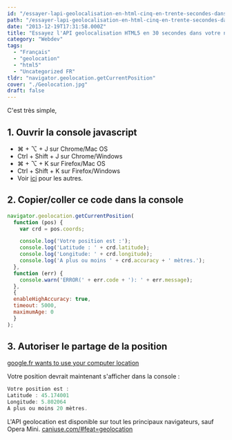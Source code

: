 ```yaml
---
id: "/essayer-lapi-geolocalisation-en-html-cinq-en-trente-secondes-dans-votre-navigateur"
path: "/essayer-lapi-geolocalisation-en-html-cinq-en-trente-secondes-dans-votre-navigateur"
date: "2013-12-19T17:31:58.000Z"
title: "Essayez l'API geolocalisation HTML5 en 30 secondes dans votre navigateur"
category: "Webdev"
tags: 
  - "Français"
  - "geolocation"
  - "html5"
  - "Uncategorized FR"
tldr: "navigator.geolocation.getCurrentPosition"
cover: "./Geolocation.jpg"
draft: false
---
```


C'est très simple,

## 1\. Ouvrir la console javascript

- ⌘ + ⌥ + J sur Chrome/Mac OS
- Ctrl + Shift + J sur Chrome/Windows
- ⌘ + ⌥ + K sur Firefox/Mac OS
- Ctrl + Shift + K sur Firefox/Windows
- Voir [ici](http://webmasters.stackexchange.com/questions/8525/how-to-open-the-javascript-console-in-different-browsers) pour les autres.

## 2\. Copier/coller ce code dans la console

```javascript
navigator.geolocation.getCurrentPosition(
  function (pos) {
    var crd = pos.coords;

    console.log('Votre position est :');
    console.log('Latitude : ' + crd.latitude);
    console.log('Longitude: ' + crd.longitude);
    console.log('A plus ou moins ' + crd.accuracy + ' mètres.');
  },
  function (err) {
    console.warn('ERROR(' + err.code + '): ' + err.message);
  },
  {
  enableHighAccuracy: true,
  timeout: 5000,
  maximumAge: 0
  }
);
```

## 3\. Autoriser le partage de la position

[google.fr wants to use your computer location](./Screen-Shot-2013-12-19-at-18.05.42.png)

Votre position devrait maintenant s'afficher dans la console :

```javascript
Votre position est :
Latitude : 45.174001
Longitude: 5.802064
A plus ou moins 20 mètres.
```

L'API geolocation est disponible sur tout les principaux navigateurs, sauf Opera Mini. [caniuse.com/#feat=geolocation](http://caniuse.com/#feat=geolocation)
